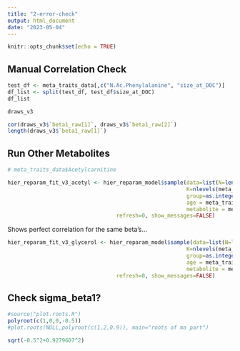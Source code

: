 ```yaml
---
title: "2-error-check"
output: html_document
date: "2023-05-04"
---
```


```r
knitr::opts_chunk$set(echo = TRUE)
```

## Manual Correlation Check

```r
test_df <- meta_traits_data[,c("N.Ac.Phenylalanine", "size_at_DOC")]
df_list <- split(test_df, test_df$size_at_DOC)
df_list
```

```r
draws_v3
```

```r
cor(draws_v3$`beta1_raw[1]`, draws_v3$`beta1_raw[2]`)
length(draws_v3$`beta1_raw[1]`)
```

## Run Other Metabolites

```r
# meta_traits_data$Acetylcarnitine

hier_reparam_fit_v3_acetyl <- hier_reparam_model$sample(data=list(N=length(meta_traits_data$elab_id), 
                                                        K=nlevels(meta_traits_data$size_at_DOC),
                                                        group=as.integer(meta_traits_data$size_at_DOC),
                                                        age = meta_traits_data$age_centered,
                                                        metabolite = meta_traits_data$Acetylcarnitine),
                                  refresh=0, show_messages=FALSE)
```
Shows perfect correlation for the same beta's...

```r
hier_reparam_fit_v3_glycerol <- hier_reparam_model$sample(data=list(N=length(meta_traits_data$elab_id), 
                                                        K=nlevels(meta_traits_data$size_at_DOC),
                                                        group=as.integer(meta_traits_data$size_at_DOC),
                                                        age = meta_traits_data$age_centered,
                                                        metabolite = meta_traits_data$Glycerol.3.P),
                                  refresh=0, show_messages=FALSE)
```

## Check sigma_beta1?

```r
#source("plot.roots.R")
polyroot(c(1,0,0,-0.5))
#plot.roots(NULL,polyroot(c(1,2,0.9)), main="roots of ma part")
```

```r
sqrt(-0.5^2+0.9279607^2)
```

